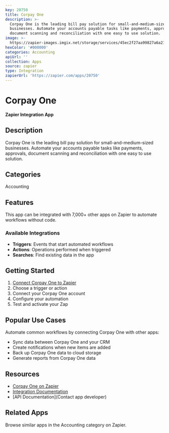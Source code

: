 ```yaml
---
key: 20750
title: Corpay One
description: >-
  Corpay One is the leading bill pay solution for small-and-medium-sized
  businesses. Automate your accounts payable tasks like payments, approvals,
  document scanning and reconciliation with one easy to use solution.
image: >-
  https://zapier-images.imgix.net/storage/services/45ec2f27aa99827a6a216785c1158d00.png?auto=format%2Ccompress&ixlib=python-3.0.0&q=50
hexColor: '#000000'
categories: Accounting
apiUrl: ''
collection: Apps
source: zapier
type: Integration
zapierUrl: 'https://zapier.com/apps/20750'
---
```

# Corpay One

**Zapier Integration App**

## Description

Corpay One is the leading bill pay solution for small-and-medium-sized businesses. Automate your accounts payable tasks like payments, approvals, document scanning and reconciliation with one easy to use solution.

## Categories

Accounting

## Features

This app can be integrated with 7,000+ other apps on Zapier to automate workflows without code.

### Available Integrations

- **Triggers**: Events that start automated workflows
- **Actions**: Operations performed when triggered
- **Searches**: Find existing data in the app

## Getting Started

1. [Connect Corpay One to Zapier](https://zapier.com/apps/20750)
2. Choose a trigger or action
3. Connect your Corpay One account
4. Configure your automation
5. Test and activate your Zap

## Popular Use Cases

Automate common workflows by connecting Corpay One with other apps:

- Sync data between Corpay One and your CRM
- Create notifications when new items are added
- Back up Corpay One data to cloud storage
- Generate reports from Corpay One data

## Resources

- [Corpay One on Zapier](https://zapier.com/apps/20750)
- [Integration Documentation](https://zapier.com/apps/20750/integrations)
- [API Documentation](Contact app developer)

## Related Apps

Browse similar apps in the Accounting category on Zapier.
